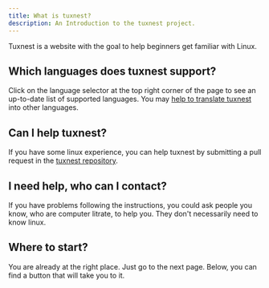 ```yaml
---
title: What is tuxnest?
description: An Introduction to the tuxnest project.
---
```


Tuxnest is a website with the goal to help beginners get familiar with Linux.

## Which languages does tuxnest support?

Click on the language selector at the top right corner of the page to see an up-to-date list of supported languages. You may [help to translate tuxnest](https://github.com/Jak2k/tuxnest) into other languages.

## Can I help tuxnest?

If you have some linux experience, you can help tuxnest by submitting a pull request in the [tuxnest repository](https://github.com/Jak2k/tuxnest).

## I need help, who can I contact?

If you have problems following the instructions, you could ask people you know, who are computer litrate, to help you. They don't necessarily need to know linux.

## Where to start?

You are already at the right place. Just go to the next page. Below, you can find a button that will take you to it.